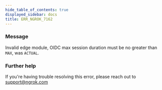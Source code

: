 ```yaml
---
hide_table_of_contents: true
displayed_sidebar: docs
title: ERR_NGROK_7162
---
```


### Message

Invalid edge module, OIDC max session duration must be no greater than `MAX`, was `ACTUAL`.

### Further help

If you're having trouble resolving this error, please reach out to [support@ngrok.com](mailto:support@ngrok.com?subject=Help%20with%20ERR_NGROK_7162)
